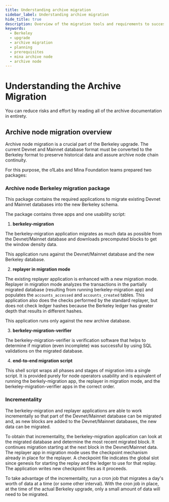 ```yaml
---
title: Understanding archive migration
sidebar_label: Understanding archive migration
hide_title: true
description: Overview of the migration tools and requirements to successfully migrate Devnet/Mainnet archive database.
keywords:
  - Berkeley
  - upgrade
  - archive migration
  - planning 
  - prerequisites
  - mina archive node
  - archive node
---
```


# Understanding the Archive Migration

You can reduce risks and effort by reading all of the archive documentation in entirety.

## Archive node migration overview

Archive node migration is a crucial part of the Berkeley upgrade. The current Devnet and Mainnet database format must be converted to the Berkeley format to preserve historical data and assure archive node chain continuity.

For this purpose, the o1Labs and Mina Foundation teams prepared two packages:

### Archive node Berkeley migration package

This package contains the required applications to migrate existing Devnet and Mainnet databases into the new Berkeley schema.

The package contains three apps and one usability script:

1. **berkeley-migration**

  The berkeley-migration application migrates as much data as possible from the Devnet/Mainnet database and downloads precomputed blocks to get the window density data. 
  
  This application runs against the Devnet/Mainnet database and the new Berkeley database.

2. **replayer in migration mode**

  The existing replayer application is enhanced with a new migration mode. Replayer in migration mode analyzes the transactions in the partially migrated database (resulting from running berkeley-migration app) and populates the `accounts_accessed` and `accounts_created` tables. This application also does the checks performed by the standard replayer, but does not check ledger hashes because the Berkeley ledger has greater depth that results in different hashes. 
  
  This application runs only against the new archive database.

3. **berkeley-migration-verifier**

  The berkeley-migration-verifier is verification software that helps to determine if migration (even incomplete) was successful by using SQL validations on the migrated database.

4. **end-to-end migration script**

  This shell script wraps all phases and stages of migration into a single script. It is provided purely for node operators usability and is equivalent of running the berkely-migration app, the replayer in migration mode, and the berkeley-migration-verifier apps in the correct order.

### Incrementality

The berkeley-migration and replayer applications are able to work incrementally so that part of the Devnet/Mainnet database can be migrated and, as new blocks are added to the Devnet/Mainnet databases, the new data can be migrated.

To obtain that incrementality, the berkeley-migration application can look at the migrated database and determine the most recent migrated block. It continues migration starting at the next block in the Devnet/Mainnet data. The replayer app in migration mode uses the checkpoint mechanism already in place for the replayer. A checkpoint file indicates the global slot since genesis for starting the replay and the ledger to use for that replay. The application writes new checkpoint files as it proceeds.

To take advantage of the incrementality, run a cron job that migrates a day's worth of data at a time (or some other interval). With the cron job in place, at the time of the actual Berkeley upgrade, only a small amount of data will need to be migrated.
